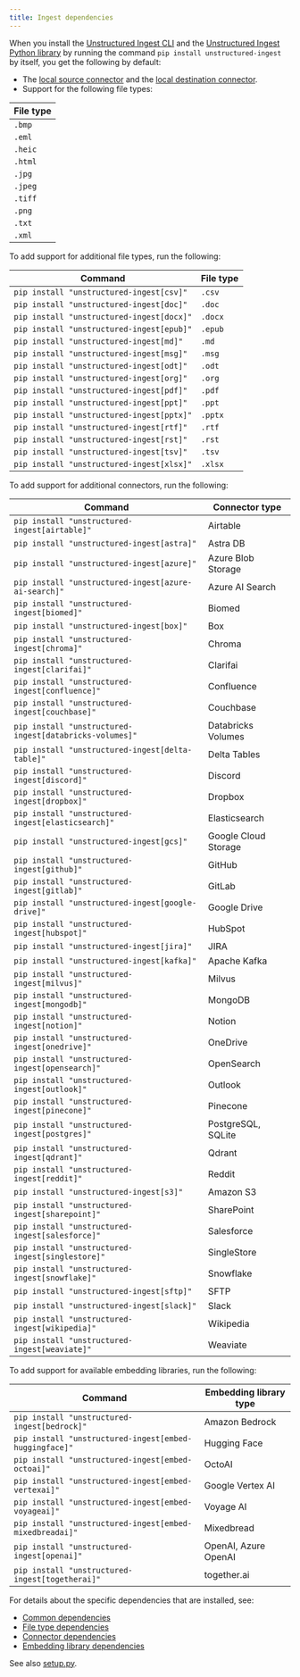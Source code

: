 ```yaml
---
title: Ingest dependencies
---
```


When you install the [Unstructured Ingest CLI](/api-reference/ingest/ingest-cli) and the 
[Unstructured Ingest Python library](/api-reference/ingest/python-ingest) by running the command
`pip install unstructured-ingest` by itself, you get the following by default:

- The [local source connector](/api-reference/ingest/source-connectors/local) and the [local destination connector](/api-reference/ingest/destination-connector/local).
- Support for the following file types:

| File type |
| --- |
| `.bmp` |
| `.eml` |
| `.heic` |
| `.html` |
| `.jpg` |
| `.jpeg` |
| `.tiff` |
| `.png` | 
| `.txt` |
| `.xml` |

To add support for additional file types, run the following:

| Command | File type |
| --- | --- |
| `pip install "unstructured-ingest[csv]"` | `.csv` |
| `pip install "unstructured-ingest[doc]"` | `.doc` |
| `pip install "unstructured-ingest[docx]"` | `.docx` |
| `pip install "unstructured-ingest[epub]"` | `.epub` |
| `pip install "unstructured-ingest[md]"` | `.md` |
| `pip install "unstructured-ingest[msg]"` | `.msg` |
| `pip install "unstructured-ingest[odt]"` | `.odt` |
| `pip install "unstructured-ingest[org]"` | `.org` |
| `pip install "unstructured-ingest[pdf]"` | `.pdf` |
| `pip install "unstructured-ingest[ppt]"` | `.ppt` |
| `pip install "unstructured-ingest[pptx]"` | `.pptx` |
| `pip install "unstructured-ingest[rtf]"` | `.rtf` |
| `pip install "unstructured-ingest[rst]"` | `.rst` |
| `pip install "unstructured-ingest[tsv]"` | `.tsv` |
| `pip install "unstructured-ingest[xlsx]"` | `.xlsx` |

To add support for additional connectors, run the following:

| Command | Connector type |
| --- | --- |
| `pip install "unstructured-ingest[airtable]"` | Airtable |
| `pip install "unstructured-ingest[astra]"` | Astra DB |
| `pip install "unstructured-ingest[azure]"` | Azure Blob Storage |
| `pip install "unstructured-ingest[azure-ai-search]"` | Azure AI Search |
| `pip install "unstructured-ingest[biomed]"` | Biomed |
| `pip install "unstructured-ingest[box]"` | Box |
| `pip install "unstructured-ingest[chroma]"` | Chroma |
| `pip install "unstructured-ingest[clarifai]"` | Clarifai |
| `pip install "unstructured-ingest[confluence]"` | Confluence |
| `pip install "unstructured-ingest[couchbase]"` | Couchbase |
| `pip install "unstructured-ingest[databricks-volumes]"` | Databricks Volumes |
| `pip install "unstructured-ingest[delta-table]"` | Delta Tables |
| `pip install "unstructured-ingest[discord]"` | Discord |
| `pip install "unstructured-ingest[dropbox]"` | Dropbox |
| `pip install "unstructured-ingest[elasticsearch]"` | Elasticsearch |
| `pip install "unstructured-ingest[gcs]"` | Google Cloud Storage |
| `pip install "unstructured-ingest[github]"` | GitHub |
| `pip install "unstructured-ingest[gitlab]"` | GitLab |
| `pip install "unstructured-ingest[google-drive]"` | Google Drive |
| `pip install "unstructured-ingest[hubspot]"` | HubSpot |
| `pip install "unstructured-ingest[jira]"` | JIRA |
| `pip install "unstructured-ingest[kafka]"` | Apache Kafka |
| `pip install "unstructured-ingest[milvus]"` | Milvus |
| `pip install "unstructured-ingest[mongodb]"` | MongoDB |
| `pip install "unstructured-ingest[notion]"` | Notion |
| `pip install "unstructured-ingest[onedrive]"` | OneDrive |
| `pip install "unstructured-ingest[opensearch]"` | OpenSearch |
| `pip install "unstructured-ingest[outlook]"` | Outlook |
| `pip install "unstructured-ingest[pinecone]"` | Pinecone |
| `pip install "unstructured-ingest[postgres]"` | PostgreSQL, SQLite |
| `pip install "unstructured-ingest[qdrant]"` | Qdrant |
| `pip install "unstructured-ingest[reddit]"` | Reddit |
| `pip install "unstructured-ingest[s3]"` | Amazon S3 |
| `pip install "unstructured-ingest[sharepoint]"` | SharePoint |
| `pip install "unstructured-ingest[salesforce]"` | Salesforce
| `pip install "unstructured-ingest[singlestore]"` | SingleStore |
| `pip install "unstructured-ingest[snowflake]"` | Snowflake |
| `pip install "unstructured-ingest[sftp]"` | SFTP |
| `pip install "unstructured-ingest[slack]"` | Slack |
| `pip install "unstructured-ingest[wikipedia]"` | Wikipedia |
| `pip install "unstructured-ingest[weaviate]"` | Weaviate |

To add support for available embedding libraries, run the following: 

| Command | Embedding library type |
| --- | --- |
| `pip install "unstructured-ingest[bedrock]"` | Amazon Bedrock |
| `pip install "unstructured-ingest[embed-huggingface]"` | Hugging Face |
| `pip install "unstructured-ingest[embed-octoai]"` | OctoAI |
| `pip install "unstructured-ingest[embed-vertexai]"` | Google Vertex AI  |
| `pip install "unstructured-ingest[embed-voyageai]"` | Voyage AI |
| `pip install "unstructured-ingest[embed-mixedbreadai]"` | Mixedbread |
| `pip install "unstructured-ingest[openai]"` | OpenAI, Azure OpenAI |
| `pip install "unstructured-ingest[togetherai]"` | together.ai  |

For details about the specific dependencies that are installed, see:

- [Common dependencies](https://github.com/Unstructured-IO/unstructured-ingest/tree/main/requirements/common)
- [File type dependencies](https://github.com/Unstructured-IO/unstructured-ingest/tree/main/requirements/local_partition)
- [Connector dependencies](https://github.com/Unstructured-IO/unstructured-ingest/tree/main/requirements/connectors)
- [Embedding library dependencies](https://github.com/Unstructured-IO/unstructured-ingest/tree/main/requirements/embed)

See also [setup.py](https://github.com/Unstructured-IO/unstructured-ingest/blob/main/setup.py).
